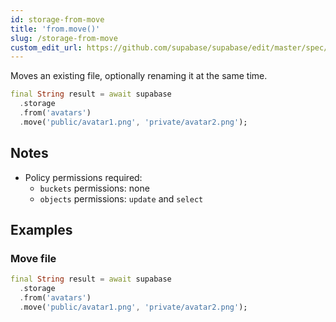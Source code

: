 ```yaml
---
id: storage-from-move
title: 'from.move()'
slug: /storage-from-move
custom_edit_url: https://github.com/supabase/supabase/edit/master/spec/supabase_dart_v1_legacy.yml
---
```



Moves an existing file, optionally renaming it at the same time.

```dart
final String result = await supabase
  .storage
  .from('avatars')
  .move('public/avatar1.png', 'private/avatar2.png');
```

## Notes

- Policy permissions required:
  - `buckets` permissions: none
  - `objects` permissions: `update` and `select`

## Examples

### Move file

```dart
final String result = await supabase
  .storage
  .from('avatars')
  .move('public/avatar1.png', 'private/avatar2.png');
```
